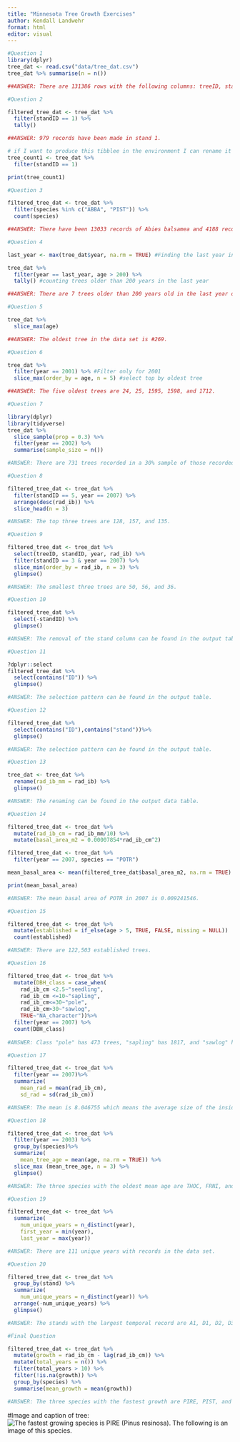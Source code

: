 ```yaml
---
title: "Minnesota Tree Growth Exercises"
author: Kendall Landwehr 
format: html
editor: visual
---
```


```r
#Question 1
library(dplyr)
tree_dat <- read.csv("data/tree_dat.csv")
tree_dat %>% summarise(n = n()) 

##ANSWER: There are 131386 rows with the following columns: treeID, standID, stand, year, species, age, inc, and rad_ib.
```

```r
#Question 2

filtered_tree_dat <- tree_dat %>%
  filter(standID == 1) %>%
  tally()

##ANSWER: 979 records have been made in stand 1. 
```

```r
# if I want to produce this tibblee in the environment I can rename it (this is called and assignment) and print it 
tree_count1 <- tree_dat %>%
  filter(standID == 1)

print(tree_count1)
```

```r
#Question 3

filtered_tree_dat <- tree_dat %>%
  filter(species %in% c("ABBA", "PIST")) %>%
  count(species)

##ANSWER: There have been 13033 records of Abies balsamea and 4188 records of Pinus strobus. 
```

```r
#Question 4

last_year <- max(tree_dat$year, na.rm = TRUE) #Finding the last year in the data set; $ notates choosing the column "year" within the data; other statement is getting rid of values that don't exist

tree_dat %>%
  filter(year == last_year, age > 200) %>%
  tally() #counting trees older than 200 years in the last year

##ANSWER: There are 7 trees older than 200 years old in the last year of the dataset. 
```

```r
#Question 5

tree_dat %>%
  slice_max(age)

##ANSWER: The oldest tree in the data set is #269. 
```

```r
#Question 6

tree_dat %>% 
  filter(year == 2001) %>% #Filter only for 2001
  slice_max(order_by = age, n = 5) #select top by oldest tree

##ANSWER: The five oldest trees are 24, 25, 1595, 1598, and 1712. 
```

```r
#Question 7

library(dplyr)
library(tidyverse)
tree_dat %>%
  slice_sample(prop = 0.3) %>%
  filter(year == 2002) %>%   
  summarise(sample_size = n())

#ANSWER: There are 731 trees recorded in a 30% sample of those recorded in 2002. 
```

```r
#Question 8

filtered_tree_dat <- tree_dat %>% 
  filter(standID == 5, year == 2007) %>%
  arrange(desc(rad_ib)) %>%
  slice_head(n = 3)

#ANSWER: The top three trees are 128, 157, and 135.
```

```r
#Question 9

filtered_tree_dat <- tree_dat %>%
  select(treeID, standID, year, rad_ib) %>%
  filter(standID == 3 & year == 2007) %>% 
  slice_min(order_by = rad_ib, n = 3) %>%
  glimpse() 

#ANSWER: The smallest three trees are 50, 56, and 36.
```

```r
#Question 10

filtered_tree_dat %>%
  select(-standID) %>%
  glimpse()

#ANSWER: The removal of the stand column can be found in the output table. 
```

```r
#Question 11 

?dplyr::select
filtered_tree_dat %>%
  select(contains("ID")) %>%
  glimpse()

#ANSWER: The selection pattern can be found in the output table. 
```

```r
#Question 12

filtered_tree_dat %>%
  select(contains("ID"),contains("stand"))%>%
  glimpse()

#ANSWER: The selection pattern can be found in the output table. 
```

```r
#Question 13

tree_dat <- tree_dat %>%
  rename(rad_ib_mm = rad_ib) %>%
  glimpse()

#ANSWER: The renaming can be found in the output data table. 
```

```r
#Question 14

filtered_tree_dat <- tree_dat %>% 
  mutate(rad_ib_cm = rad_ib_mm/10) %>%
  mutate(basal_area_m2 = 0.00007854*rad_ib_cm^2)

filtered_tree_dat <- tree_dat %>%
  filter(year == 2007, species == "POTR")

mean_basal_area <- mean(filtered_tree_dat$basal_area_m2, na.rm = TRUE)

print(mean_basal_area)

#ANSWER: The mean basal area of POTR in 2007 is 0.009241546.
```

```r
#Question 15

filtered_tree_dat <- tree_dat %>%
  mutate(established = if_else(age > 5, TRUE, FALSE, missing = NULL)) |>
  count(established)

#ANSWER: There are 122,503 established trees.
```

```r
#Question 16

filtered_tree_dat <- tree_dat %>%
  mutate(DBH_class = case_when(
    rad_ib_cm <2.5~"seedling", 
    rad_ib_cm <=10~"sapling",
    rad_ib_cm<=30~"pole",
    rad_ib_cm>30~"sawlog",
    TRUE~"NA_character"))%>%
  filter(year == 2007) %>% 
  count(DBH_class)
  
#ANSWER: Class "pole" has 473 trees, "sapling" has 1817, and "sawlog" has 1 tree.
```

```r
#Question 17

filtered_tree_dat <- tree_dat %>%
  filter(year == 2007)%>%
  summarize(
    mean_rad = mean(rad_ib_cm),
    sd_rad = sd(rad_ib_cm))

#ANSWER: The mean is 8.046755 which means the average size of the inside bark radius at breast height is 8.046755. The standard deviation is 3.069321 which means the average variation of each value from the mean is 3.069321.
```

```r
#Question 18

filtered_tree_dat <- tree_dat %>%
  filter(year == 2003) %>%
  group_by(species)%>%
  summarize(
    mean_tree_age = mean(age, na.rm = TRUE)) %>%
  slice_max (mean_tree_age, n = 3) %>%
  glimpse()

#ANSWER: The three species with the oldest mean age are THOC, FRNI, and PIST. 
```

```r
#Question 19

filtered_tree_dat <- tree_dat %>%
  summarize(
    num_unique_years = n_distinct(year),
    first_year = min(year), 
    last_year = max(year))

#ANSWER: There are 111 unique years with records in the data set. 
```

```r
#Question 20

filtered_tree_dat <- tree_dat %>%
  group_by(stand) %>%
  summarize(
    num_unique_years = n_distinct(year)) %>%
  arrange(-num_unique_years) %>%
  glimpse()

#ANSWER: The stands with the largest temporal record are A1, D1, D2, D3, and F1. 
```

```r
#Final Question

filtered_tree_dat <- tree_dat %>%
  mutate(growth = rad_ib_cm - lag(rad_ib_cm)) %>%
  mutate(total_years = n()) %>%
  filter(total_years > 10) %>%
  filter(!is.na(growth)) %>%
  group_by(species) %>%
  summarise(mean_growth = mean(growth))

#ANSWER: The three species with the fastest growth are PIRE, PIST, and POTR. The three species with the slowest growth are QURU, ACSA, and ACRU. 
```
#Image and caption of tree:
![The fastest growing species is PIRE (Pinus resinosa). The following is an image of this species.](img/Red-Pine1.jpg)
